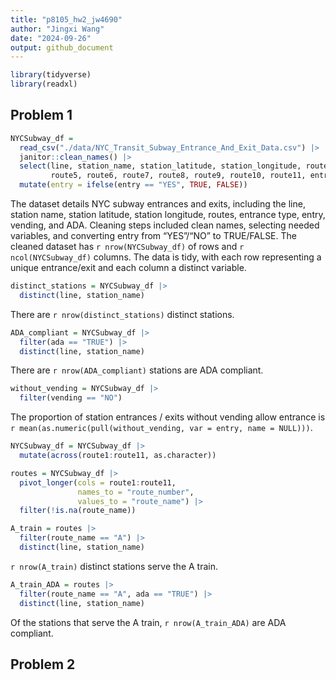 ```yaml
---
title: "p8105_hw2_jw4690"
author: "Jingxi Wang"
date: "2024-09-26"
output: github_document
---
```


```r
library(tidyverse)
library(readxl)
```

## Problem 1

```r
NYCSubway_df = 
  read_csv("./data/NYC_Transit_Subway_Entrance_And_Exit_Data.csv") |>
  janitor::clean_names() |>
  select(line, station_name, station_latitude, station_longitude, route1, route2, route3, route4,
         route5, route6, route7, route8, route9, route10, route11, entry, vending, entrance_type, ada) |>
  mutate(entry = ifelse(entry == "YES", TRUE, FALSE))
```

The dataset details NYC subway entrances and exits, including the line, station name, station latitude, station longitude, routes, entrance type, entry, vending, and ADA. Cleaning steps included clean names, selecting needed variables, and converting entry from "YES"/"NO" to TRUE/FALSE. The cleaned dataset has `r nrow(NYCSubway_df)` of rows and  `r ncol(NYCSubway_df)` columns. The data is tidy, with each row representing a unique entrance/exit and each column a distinct variable.

```r
distinct_stations = NYCSubway_df |>
  distinct(line, station_name)
```

There are `r nrow(distinct_stations)` distinct stations.

```r
ADA_compliant = NYCSubway_df |>
  filter(ada == "TRUE") |>
  distinct(line, station_name)
```

There are `r nrow(ADA_compliant)` stations are ADA compliant.

```r
without_vending = NYCSubway_df |>
  filter(vending == "NO")
```

The proportion of station entrances / exits without vending allow entrance is `r mean(as.numeric(pull(without_vending, var = entry, name = NULL)))`.

```r
NYCSubway_df = NYCSubway_df |>
  mutate(across(route1:route11, as.character))

routes = NYCSubway_df |>
  pivot_longer(cols = route1:route11,
               names_to = "route_number",
               values_to = "route_name") |>
  filter(!is.na(route_name))
```

```r
A_train = routes |>
  filter(route_name == "A") |>
  distinct(line, station_name)
```

`r nrow(A_train)` distinct stations serve the A train.

```r
A_train_ADA = routes |>
  filter(route_name == "A", ada == "TRUE") |>
  distinct(line, station_name)
```

Of the stations that serve the A train, `r nrow(A_train_ADA)` are ADA compliant.

## Problem 2


